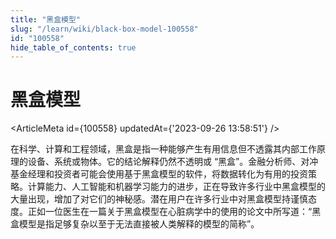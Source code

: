 ```yaml
---
title: "黑盒模型"
slug: "/learn/wiki/black-box-model-100558"
id: "100558"
hide_table_of_contents: true
---
```



# 黑盒模型

<ArticleMeta id={100558} updatedAt={'2023-09-26 13:58:51'} />
<div className='border-solid border-b border-t-0 my-4 border-[var(--ifm-color-gray-300)]' />

在科学、计算和工程领域，黑盒是指一种能够产生有用信息但不透露其内部工作原理的设备、系统或物体。它的结论解释仍然不透明或 “黑盒”。金融分析师、对冲基金经理和投资者可能会使用基于黑盒模型的软件，将数据转化为有用的投资策略。计算能力、人工智能和机器学习能力的进步，正在导致许多行业中黑盒模型的大量出现，增加了对它们的神秘感。潜在用户在许多行业中对黑盒模型持谨慎态度。正如一位医生在一篇关于黑盒模型在心脏病学中的使用的论文中所写道：“黑盒模型是指足够复杂以至于无法直接被人类解释的模型的简称”。
